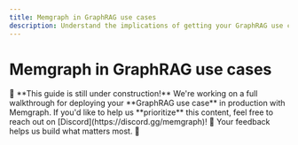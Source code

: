 ---
title: Memgraph in GraphRAG use cases
description: Understand the implications of getting your GraphRAG use case to production with Memgraph.
---


# Memgraph in GraphRAG use cases

<Callout type="info">
🚧 **This guide is still under construction!**  
We're working on a full walkthrough for deploying your **GraphRAG use case** in production with Memgraph. If you'd like to help
us **prioritize** this content, feel free to reach out on [Discord](https://discord.gg/memgraph)! 💬  
Your feedback helps us build what matters most. 🙌
</Callout>
